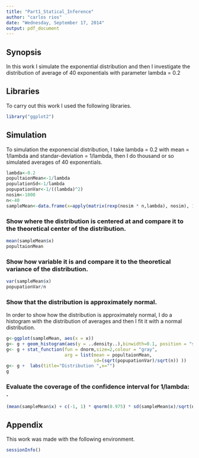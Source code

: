 ```yaml
---
title: "Part1_Statical_Inference"
author: "carlos rios"
date: "Wednesday, September 17, 2014"
output: pdf_document
---
```


## Synopsis
In this work I simulate the exponential distribution and then I investigate the distribution of average of 40 exponentials with parameter lambda = 0.2 

## Libraries
To carry out this work I used the following libraries.

```r
library("ggplot2")
```

## Simulation
To simulation the exponencial distribution, I take lambda = 0.2 with mean = 1/lambda and standar-deviation = 1/lambda, then I do thousand or so simulated averages of 40 exponentials.

```r
lambda<-0.2
popultaionMean<-1/lambda
populationSd<-1/lambda
popupationVar<-1/((lambda)^2)
nosim<-1000
n<-40
sampleMean<-data.frame(x=apply(matrix(rexp(nosim * n,lambda), nosim), 1, mean))

```

### Show where the distribution is centered at and compare it to the theoretical center of the distribution.


```r
mean(sampleMean$x)
popultaionMean
```


### Show how variable it is and compare it to the theoretical variance of the distribution.
```r
var(sampleMean$x)
popupationVar/n
```


### Show that the distribution is approximately normal.

In order to show how the distribution is approximately normal, I do a histogram with the distribution of averages and then I fit it with a normal distribution.

```r
g<-ggplot(sampleMean, aes(x = x))
g<- g + geom_histogram(aes(y = ..density..),binwidth=0.1, position = "stack")  
g<- g + stat_function(fun = dnorm,size=2,colour = "gray",
                      arg = list(mean = popultaionMean,
                                 sd=(sqrt(popupationVar)/sqrt(n)) ))
g<- g +  labs(title="Distribution ",x="")
g

```


### Evaluate the coverage of the confidence interval for 1/lambda: .

```r
(mean(sampleMean$x) + c(-1, 1) * qnorm(0.975) * sd(sampleMean$x)/sqrt(n))

```



## Appendix

This work was made with the following environment.
```r
sessionInfo()
```
